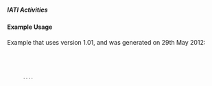 ===== IATI Activities ===== 
{{for revison 1.02}}
==== Example Usage ====
Example that uses version 1.01, and was generated on 29th May 2012:
<code xml>
    <iati-activities version="1.01" generated-datetime="2012-05-29T00:00:00">
       ....
    </iati-activities>
</code>